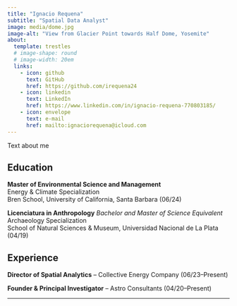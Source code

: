 ```yaml
---
title: "Ignacio Requena"
subtitle: "Spatial Data Analyst"
image: media/dome.jpg
image-alt: "View from Glacier Point towards Half Dome, Yosemite"
about:
  template: trestles
  # image-shape: round
  # image-width: 20em
  links:
    - icon: github
      text: GitHub
      href: https://github.com/irequena24
    - icon: linkedin
      text: LinkedIn
      href: https://www.linkedin.com/in/ignacio-requena-770803185/
    - icon: envelope
      text: e-mail
      href: mailto:ignaciorequena@icloud.com
---
```


Text about me

## Education
**Master of Environmental Science and Management** <br> 
Energy & Climate Specialization <br> 
Bren School, University of California, Santa Barbara (06/24)

**Licenciatura in Anthropology** *Bachelor and Master of Science Equivalent* <br>
Archaeology Specialization<br>
School of Natural Sciences & Museum, Universidad Nacional de La Plata (04/19)<br>

## Experience
**Director of Spatial Analytics** – Collective Energy Company (06/23–Present)

**Founder & Principal Investigator** – Astro Consultants (04/20–Present)

<hr class="custom-line">

